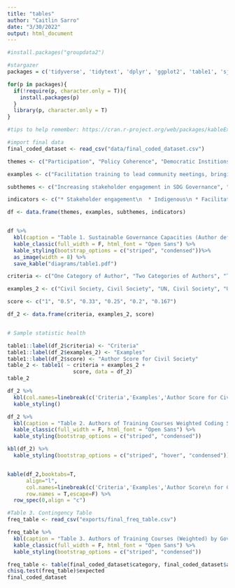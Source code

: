 ```yaml
---
title: "tables"
author: "Caitlin Sarro"
date: "3/30/2022"
output: html_document
---
```


```r
#install.packages("groupdata2")

#stargazer
packages = c('tidyverse', 'tidytext', 'dplyr', 'ggplot2', 'table1', 'sjPlot','kableExtra')

for(p in packages){
  if(!require(p, character.only = T)){
    install.packages(p)
  }
  library(p, character.only = T)
}

```
```r
#tips to help remember: https://cran.r-project.org/web/packages/kableExtra/vignettes/awesome_table_in_html.html

#import final data
final_coded_dataset <- read_csv("data/final_coded_dataset.csv")
```

```r

themes <- c("Participation", "Policy Coherence", "Democratic Institions", "Reflexivity & Adaptation")

examples <- c("Facilitation training to lead community meetings, bringing other groups on board", "Identifying inter-linkages between policies, aligning local and national policies", "Diplomatic training on negotiation, identifying trends to grow governmental transparency", "Analytical techniques and methodologies to increase program impact and SDG monitoring")

subthemes <- c("Increasing stakeholder engagement in SDG Governance", "Aligning to leverage synergies for SDG implementation", "Democracy increases social equity & access", "SDG goal setting to improve program delivery and measurement")

indicators <- c("* Stakeholder engagement\n  * Indigenous\n * Facilitation methods", "* Integrated planning \n * Horizontal alignment \n * Policy integration", "* Direct democracy \n * Governmental oversight \n * Diplomatic skills", "* Strategic planning \n * Evidence-based policy \n * Big data")

df <- data.frame(themes, examples, subthemes, indicators)


df %>%   
  kbl(caption = "Table 1. Sustainable Governance Capacities (Author defined)", col.names=c("Themes","Examples","Sub themes","Example indicators")) %>%
  kable_classic(full_width = F, html_font = "Open Sans") %>%
  kable_styling(bootstrap_options = c("striped", "condensed"))%>%
  as_image(width = 8) %>%
  save_kable("diagrams/table1.pdf")


```


```r


criteria <- c("One Category of Author", "Two Categories of Authors", "Three Categories of Authors", "Four Categories of Authors", "Five Categories of Authors", "Six Categories of Authors")

examples_2 <- c("Civil Society, Civil Society", "UN, Civil Society", "UN, Civil Society, Private University", "UN, Civil Society, Private University, Public University", "UN, Civil Society, Private University, Public University, Government", "UN, Civil Society, Private University, Public University, Government, Research & Business")

score <- c("1", "0.5", "0.33", "0.25", "0.2", "0.167")

df_2 <- data.frame(criteria, examples_2, score)


# Sample statistic health

table1::label(df_2$criteria) <- "Criteria" 
table1::label(df_2$examples_2) <- "Examples" 
table1::label(df_2$score) <- "Author Score for Civil Society" 
table_2 <- table1( ~ criteria + examples_2 + 
                     score, data = df_2)
table_2

```
```r
df_2 %>%
  kbl(col.names=linebreak(c('Criteria','Examples','Author Score for Civil Society'))) %>%
  kable_styling()
```
```r
df_2 %>%
  kbl(caption = "Table 2. Authors of Training Courses Weighted Coding Schema", col.names=c("Criteria","Examples","Author Score\n for Civil Society")) %>%
  kable_classic(full_width = F, html_font = "Open Sans") %>%
  kable_styling(bootstrap_options = c("striped", "condensed"))

```

```r
kbl(df_2) %>%
  kable_styling(bootstrap_options = c("striped", "hover", "condensed"))



```
```r
kable(df_2,booktabs=T,
      align="l",
      col.names=linebreak(c('Criteria','Examples','Author Score\n for Civil Society')),
      row.names = T,escape=F) %>%
  row_spec(0,align = "c")

```

```r
#Table 3. Contingency Table
freq_table <- read_csv("exports/final_freq_table.csv")

freq_table %>%
  kbl(caption = "Table 3. Authors of Training Courses (Weighted) by Goverance Category", col.names=c("Sustainable Governance Category","Civil Society","Government","Private University","Public University","Research & Business","UN")) %>%
  kable_classic(full_width = F, html_font = "Open Sans") %>%
  kable_styling(bootstrap_options = c("striped", "condensed"))

freq_table <- table(final_coded_dataset$category, final_coded_dataset$au_category)
chisq.test(freq_table)$expected
final_coded_dataset
```
